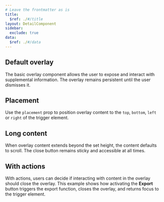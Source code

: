 ```yaml
---
# Leave the frontmatter as is
title:
  $ref: ./#/title
layout: DetailComponent
sidebar:
  exclude: true
data:
  $ref: ./#/data
---
```


<LivePreviewControls>
  <LivePreview componentName="overlay" exampleName="Default" displayName="Default Overlay">

## Default overlay

The basic overlay component allows the user to expose and interact with supplemental information. The overlay remains persistent until the user dismisses it.

  </LivePreview>

  <LivePreview componentName="overlay" exampleName="Placement">

## Placement

Use the `placement` prop to position overlay content to the `top`, `bottom`, `left` or `right` of the trigger element.

  </LivePreview>

  <LivePreview componentName="overlay" exampleName="LongContent">

## Long content

When overlay content extends beyond the set height, the content defaults to scroll. The close button remains sticky and accessible at all times.

  </LivePreview>

  <LivePreview componentName="overlay" exampleName="WithActions">

## With actions

With actions, users can decide if interacting with content in the overlay should close the overlay. This example shows how activating the **Export** button triggers the export function, closes the overlay, and returns focus to the trigger element.

  </LivePreview>

</LivePreviewControls>
